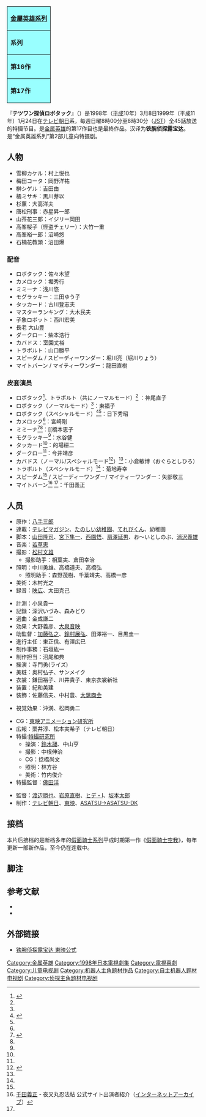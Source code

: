 {{roughtranslation|time=2015-03-07T03:15:31+00:00}}

{| class="floatright" style="text-align:center; border-collapse:collapse; border:2px solid black; white-space:nowrap"
|-
|colspan="3" style="background-color:#99ffff; border:1px solid black; white-space:nowrap"|'''[[金屬英雄系列|金屬英雄系列]]'''
|-
|style="border:1px solid black; background-color:#99ffff; white-space:nowrap"|'''系列'''
|style="border:1px solid black; background-color:#99ffff; white-space:nowrap"|'''題名'''
|style="border:1px solid black; background-color:#99ffff; white-space:nowrap"|'''放送期間'''
|-
|style="border:1px solid black; background-color:#99ffff; white-space:nowrap"|'''第16作'''
|style="border:1px solid black; white-space:nowrap"|[[铁甲小宝|铁甲小宝<br />B-Robo Kabutack]]
|style="border:1px solid black; white-space:nowrap"|1997年2月<br/>- 1998年3月
|-
|style="border:1px solid black; background-color:#99ffff; white-space:nowrap"|'''第17作'''
|style="border:1px solid black; white-space:nowrap"|[[铁腕侦探露宝达|铁腕侦探<br />Robotack]]
|style="border:1px solid black; white-space:nowrap"|1998年3月<br/>- 1999年1月
|}

『'''テツワン探偵ロボタック'''』（{{lang|ja|テツワンたんていロボタック}}）是1998年（[[平成|平成]]10年）3月8日1999年（平成11年）1月24日在[[テレビ朝日|テレビ朝日]]系，毎週日曜8時00分至8時30分（[[日本標準時|JST]]）全45話放送的特摄节目。是[[金属英雄|金属英雄]]的第17作目也是最終作品。汉译为'''铁腕侦探露宝达'''。是“金属英雄系列”第2部儿童向特摄剧。

==人物==

*雪柳カケル：村上悦也
*梅田コータ：岡野洋祐
*榊シゲル：吉田由
*橘ミサキ：黒川芽以
*杉薫：大高洋夫
*唐松刑事：赤星昇一郎
*山茶花三郎：イジリー岡田
*高峯桜子（怪盗チェリー）：大竹一重
*高峯裕一郎：沼崎悠
*石楠花教頭：沼田爆

===配音===
* ロボタック：佐々木望
* カメロック：堀秀行
* ミミーナ：浅川悠
* モグラッキー：三田ゆう子
* タッカード：古川登志夫
* マスターランキング：大木民夫
* 子象ロボット：西川宏美
* 長老 大山豊
* ダークロー：柴本浩行
* カバドス：室園丈裕
* トラボルト：山口勝平
* スピーダム / スピーディーワンダー：堀川亮（堀川りょう）
* マイトバーン / マイティーワンダー：龍田直樹

===皮套演员===
* ロボタック<ref>{{Cite web|url=http://tvarc.toei.co.jp/tv/user/program/browse3.asp?Command=Old&StrNum=6&SID=36|title=テツワン探偵 ロボタック 第6話|publisher=東映|accessdate=2011-09-20|deadurl=yes|archiveurl=https://web.archive.org/web/20120120105501/http://tvarc.toei.co.jp/tv/user/program/browse3.asp?Command=Old&StrNum=6&SID=36|archivedate=2012-01-20}}</ref>、トラボルト（共にノーマルモード）<ref name = "宇宙船YB98" />{{Harvnb|宇宙船YB|1999|p=98}}<!--←出典元ではモードの区別は記載なし。以下同様。-->：神尾直子
* ロボタック（ノーマルモード）<ref name = "宇宙船YB98" />{{Harvnb|宇宙船YB|1999|p=98}}：東福子
* ロボタック（スペシャルモード）<ref>{{Cite web|url=http://tvarc.toei.co.jp/tv/user/program/browse3.asp?Command=Old&StrNum=43&SID=36|title=テツワン探偵 ロボタック 第43話|publisher=東映|accessdate=2011-07-28|deadurl=yes|archiveurl=https://web.archive.org/web/20120120111959/http://tvarc.toei.co.jp/tv/user/program/browse3.asp?Command=Old&StrNum=43&SID=36|archivedate=2012-01-20}}</ref><ref name = "宇宙船YB98" />{{Harvnb|宇宙船YB|1999|p=98}}：日下秀昭
* カメロック<ref name = "宇宙船YB98" />{{Harvnb|宇宙船YB|1999|p=98}}：宮崎剛
* ミミーナ<ref>{{Cite web|url=http://tvarc.toei.co.jp/tv/user/program/browse3.asp?Command=Old&StrNum=7&SID=36|title=テツワン探偵 ロボタック 第7話|publisher=東映|accessdate=2011-09-20|deadurl=yes|archiveurl=https://web.archive.org/web/20120120105428/http://tvarc.toei.co.jp/tv/user/program/browse3.asp?Command=Old&StrNum=7&SID=36|archivedate=2012-01-20}}</ref><ref name = "宇宙船YB98" />{{Harvnb|宇宙船YB|1999|p=98}}：[[橋本恵子
* モグラッキー<ref name = "宇宙船YB98" />{{Harvnb|宇宙船YB|1999|p=98}}：水谷健
* タッカード<ref name = "宇宙船YB98" />{{Harvnb|宇宙船YB|1999|p=98}}：的場耕二
* ダークロー<ref name = "宇宙船YB98" />{{Harvnb|宇宙船YB|1999|p=98}}：今井靖彦
* カバドス（ノーマル/スペシャルモード<ref>{{Cite book|date=2010-03-08|title=JAE NAKED HERO|publisher=[[太田出版|太田出版]]|isbn=978-4-7783-1210-7|pages=74頁|chapter=LIST OF WORKS おぐらとしひろ}}</ref>）<ref name = "宇宙船YB98" />{{Harvnb|宇宙船YB|1999|p=98}}：小倉敏博（おぐらとしひろ）
* トラボルト（スペシャルモード）<ref name = "宇宙船YB98" />{{Harvnb|宇宙船YB|1999|p=98}}：菊地寿幸
* スピーダム<ref name = "宇宙船YB98" />{{Harvnb|宇宙船YB|1999|p=98}} / スピーディーワンダー/ マイティーワンダー：矢部敬三
* マイトバーン<ref>[https://web.archive.org/web/20081003235750/http://saga.cool.ne.jp/the_hagakure/kouen/kako/yasya/sub03/chidacchi.html 千田義正] -  夜叉丸忍法帖 公式サイト出演者紹介（[[インターネットアーカイブ|インターネットアーカイブ]]）</ref> <ref name = "宇宙船YB98" />{{Harvnb|宇宙船YB|1999|p=98}}：千田義正

==人员==
* 原作：[[八手三郎|八手三郎]]
* 連載：[[テレビマガジン|テレビマガジン]]、[[たのしい幼稚園_(雑誌)|たのしい幼稚園]]、[[てれびくん|てれびくん]]、幼稚園
* 脚本：[[山田隆司|山田隆司]]、[[宮下隼一|宮下隼一]]、[[西園悟|西園悟]]、[[扇澤延男|扇澤延男]]、お〜いとしのぶ、[[浦沢義雄|浦沢義雄]]
* 音楽：[[若草恵|若草恵]]
* 撮影：[[松村文雄|松村文雄]]
** 撮影助手：相葉実、倉田幸治
* 照明：中川勇雄、高橋道夫、高橋弘
** 照明助手：森野茂樹、千葉靖夫、高橋一彦
* 美術：木村光之
* 録音：[[映広|映広]]、太田克己

* 計測：小泉貴一
* 記録：深沢いづみ、森みどり
* 選曲：金成謙二
* 効果：大野義彦、[[大泉音映|大泉音映]]
* 助監督：[[加藤弘之_(テレビドラマ監督)|加藤弘之]]、[[鈴村展弘|鈴村展弘]]、田澤裕一、目黒圭一
* 進行主任：東正信、有澤広巳
* 制作事務：石垣紘一
* 制作担当：沼尾和典
* 操演：寺門勇(ライズ)
* 美粧：奥村弘子、サンメイク
* 衣裳：鎌田裕子、川井貴子、東京衣裳新社
* 装置：紀和美建
* 装飾：佐藤信夫、中村豊、[[大晃商会|大晃商会]]

* 視覚効果：沖満、松岡勇二

* CG：[[東映アニメーション研究所|東映アニメーション研究所]]
* 広報：栗井淳、松本実希子（テレビ朝日）
* 特撮:[[特撮研究所|特撮研究所]]
** 操演：[[鈴木昶|鈴木昶]]、中山亨
** 撮影：中根伸治
** CG：捻橋尚文
** 照明：林方谷
** 美術：竹内俊介
* 特撮監督：[[佛田洋|佛田洋]]

* 監督：[[渡辺勝也|渡辺勝也]]、[[岩原直樹|岩原直樹]]、[[石田秀範|ヒデ・I]]、[[坂本太郎_(テレビドラマ監督)|坂本太郎]]
* 制作：[[テレビ朝日|テレビ朝日]]、[[東映|東映]]、[[アサツー_ディ・ケイ|ASATSU→ASATSU-DK]]

== 接档 ==
本片后接档的是断档多年的[[假面骑士系列|假面骑士系列]]平成时期第一作《[[假面骑士空我|假面骑士空我]]》，每年更新一部新作品，至今仍在连载中。

== 脚注 ==
<references />

== 参考文献 ==
* {{Cite book
|date = 1999-05-01
|title = 宇宙船YEAR BOOK 1999
|series = [[宇宙船_(雑誌)|宇宙船]]別冊
|publisher = [[朝日ソノラマ|朝日ソノラマ]]
|id = 雑誌コード：01844-05
|ref = {{SfnRef|宇宙船YB|1999}}
}}
* {{Cite book
|date = 2003-04-20
|title = [[全怪獣怪人|全怪獣怪人大事典]]
|volume = 中巻
|publisher = [[英知出版|英知出版]]
|isbn = 4-7542-2017-X
|ref = {{SfnRef|全怪獣怪人 中|2003}}
}}

== 外部链接==
* [https://web.archive.org/web/20091203061509/http://tvarc.toei.co.jp/tv/user/program/read_story3.asp?Command=Old&SID=36 铁腕侦探露宝达 東映公式]

{{金属英雄系列}}

{{DEFAULTSORT:Tetsuman Tante Robotack}}
[[Category:金属英雄|Category:金属英雄]]
[[Category:1998年日本電視劇集|Category:1998年日本電視劇集]]
[[Category:電視喜劇|Category:電視喜劇]]
[[Category:儿童电视剧|Category:儿童电视剧]]
[[Category:机器人主角题材作品|Category:机器人主角题材作品]]
[[Category:自主机器人题材电视剧|Category:自主机器人题材电视剧]]
[[Category:侦探主角题材电视剧|Category:侦探主角题材电视剧]]